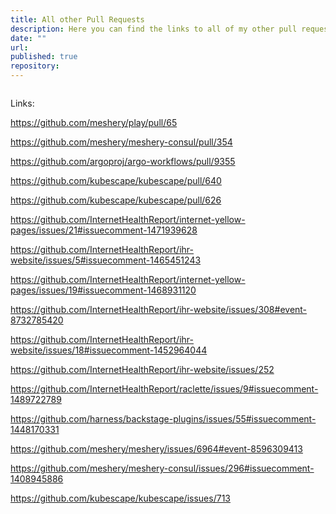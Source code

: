 ```yaml
---
title: All other Pull Requests
description: Here you can find the links to all of my other pull requests and discussion threads
date: ""
url:
published: true
repository:
---
```


[![]()]()

Links: 

https://github.com/meshery/play/pull/65

https://github.com/meshery/meshery-consul/pull/354

https://github.com/argoproj/argo-workflows/pull/9355

https://github.com/kubescape/kubescape/pull/640

https://github.com/kubescape/kubescape/pull/626

https://github.com/InternetHealthReport/internet-yellow-pages/issues/21#issuecomment-1471939628

https://github.com/InternetHealthReport/ihr-website/issues/5#issuecomment-1465451243

https://github.com/InternetHealthReport/internet-yellow-pages/issues/19#issuecomment-1468931120

https://github.com/InternetHealthReport/ihr-website/issues/308#event-8732785420

https://github.com/InternetHealthReport/ihr-website/issues/18#issuecomment-1452964044

https://github.com/InternetHealthReport/ihr-website/issues/252

https://github.com/InternetHealthReport/raclette/issues/9#issuecomment-1489722789

https://github.com/harness/backstage-plugins/issues/55#issuecomment-1448170331

https://github.com/meshery/meshery/issues/6964#event-8596309413

https://github.com/meshery/meshery-consul/issues/296#issuecomment-1408945886

https://github.com/kubescape/kubescape/issues/713




